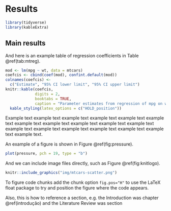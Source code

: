 # Results

```r
library(tidyverse)
library(kableExtra)
```


## Main results

And here is an example table of regression coefficients in Table \@ref(tab:mtreg).

```r
mod <- lm(mpg ~ wt, data = mtcars)
coefcis <- cbind(coef(mod), confint.default(mod))
colnames(coefcis) <-
  c("Estimate", "95% CI lower limit", "95% CI upper limit")
knitr::kable(coefcis,
             digits = 2,
             booktabs = TRUE,
             caption = "Parameter estimates from regression of mpg on weight.") %>%
  kable_styling(latex_options = c("HOLD_position"))
```

Example text example text example text example text example text example text example text example text example text example text example text example text example text example text example text example text example text example text.

An example of a figure is shown in Figure \@ref(fig:pressure).
```r
plot(pressure, pch = 19, type = "b")
```

And we can include image files directly, such as Figure \@ref(fig:knitlogo).
```r
knitr::include_graphics("img/mtcars-scatter.png")
```

To figure code chunks add the chunk option `fig.pos="H"` to use the LaTeX float package to try and position the figure where the code appears.

Also, this is how to reference a section, e.g. the Introduction was chapter \@ref(introdução) and the Literature Review was section